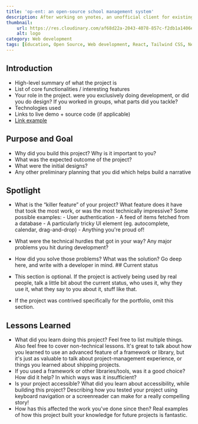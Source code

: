 ```yaml
---
title: 'op-ent: an open-source school management system'
description: After working on ynotes, an unofficial client for existing ENTs (French school management systems), it was finally time to create my own... but open-source!
thumbnail:
    url: https://res.cloudinary.com/af68d22a-2043-4078-857c-f2db1a1406ec/image/upload/c_scale,q_80/v1636657520/Portfolio/global/og_ekzloe.jpg
    alt: logo
category: Web development
tags: [Education, Open Source, Web development, React, Tailwind CSS, Next.js]
---
```


## Introduction

-   High-level summary of what the project is
-   List of core functionalities / interesting features
-   Your role in the project. were you exclusively doing development, or did you do design? If you worked in groups, what parts did you tackle?
-   Technologies used
-   Links to live demo + source code (if applicable)
-   [Link example](/)

## Purpose and Goal

-   Why did you build this project? Why is it important to you?
-   What was the expected outcome of the project?
-   What were the initial designs?
-   Any other preliminary planning that you did which helps build a narrative

## Spotlight

-   What is the “killer feature” of your project? What feature does it have that took the most work, or was the most technically impressive? Some possible examples: - User authentication - A feed of items fetched from a database - A particularly tricky UI element (eg. autocomplete, calendar, drag-and-drop) - Anything you're proud of!
-   What were the technical hurdles that got in your way? Any major problems you hit during development?
-   How did you solve those problems? What was the solution? Go deep here, and write with a developer in mind. ## Current status

-   This section is optional. If the project is actively being used by real people, talk a little bit about the current status, who uses it, why they use it, what they say to you about it, stuff like that.
-   If the project was contrived specifically for the portfolio, omit this section.

## Lessons Learned

-   What did you learn doing this project? Feel free to list multiple things. Also feel free to cover non-technical lessons. It's great to talk about how you learned to use an advanced feature of a framework or library, but it's just as valuable to talk about project-management experience, or things you learned about shipping projects.
-   If you used a framework or other libraries/tools, was it a good choice? How did it help? In which ways was it insufficient?
-   Is your project accessible? What did you learn about accessibility, while building this project? Describing how you tested your project using keyboard navigation or a screenreader can make for a really compelling story!
-   How has this affected the work you've done since then? Real examples of how this project built your knowledge for future projects is fantastic.
